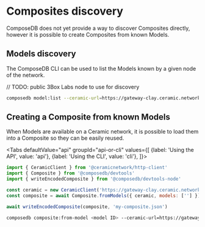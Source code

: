 
# Composites discovery

ComposeDB does not yet provide a way to discover Composites directly, however it is possible to create Composites from known Models.

## Models discovery

The ComposeDB CLI can be used to list the Models known by a given node of the network.

// TODO: public 3Box Labs node to use for discovery

```sh
composedb model:list --ceramic-url=https://gateway-clay.ceramic.network --table
```

## Creating a Composite from known Models

When Models are available on a Ceramic network, it is possible to load them into a Composite so they can be easily reused.

<Tabs
  defaultValue="api"
  groupId="api-or-cli"
  values={[
    {label: 'Using the API', value: 'api'},
    {label: 'Using the CLI', value: 'cli'},
  ]}>
  <TabItem value="api">

```js
import { CeramicClient } from '@ceramicnetwork/http-client'
import { Composite } from '@composedb/devtools'
import { writeEncodedComposite } from '@composedb/devtools-node'

const ceramic = new CeramicClient('https://gateway-clay.ceramic.network')
const composite = await Composite.fromModels({ ceramic, models: [''] })

await writeEncodedComposite(composite, 'my-composite.json')
```

  </TabItem>
  <TabItem value="cli">

```sh
composedb composite:from-model <model ID> --ceramic-url=https://gateway-clay.ceramic.network --output=my-composite.json
```

  </TabItem>
</Tabs>
